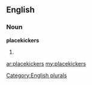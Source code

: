 ==English==

===Noun===
'''placekickers'''

# {{plural of|[[placekicker]]}}

[[Category:English plurals]]

[[ar:placekickers]]
[[my:placekickers]]